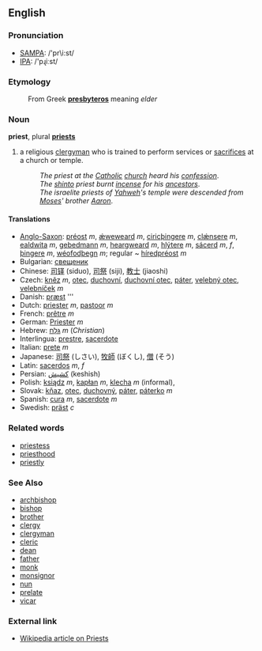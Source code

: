 ==English==

===Pronunciation===
*[[w:SAMPA|SAMPA]]: /'pr\i:st/
*[[w:IPA|IPA]]: /'pɻiːst/

===Etymology===
:From Greek '''[[presbyteros]]''' meaning ''elder''

===Noun===
'''priest''', plural '''[[priests]]'''

# a religious [[clergyman]] who is trained to perform services or [[sacrifice]]s at a church or temple.
#:''The priest at the [[Catholic]] [[church]] heard his [[confession]]''.
#:''The [[shinto]] priest burnt [[incense]] for his [[ancestors]]''.
#:''The israelite priests of [[Yahweh]]'s temple were descended from [[Moses]]' brother [[Aaron]]''.

====Translations====
*[[Anglo-Saxon]]: [[préost]] ''m'', [[ǽweweard]] ''m'', [[ciricþingere]] ''m'', [[clǽnsere]] ''m'', [[ealdwita]] ''m'', [[gebedmann]] ''m'', [[heargweard]] ''m'', [[hlýtere]] ''m'', [[sácerd]] ''m'', ''f'', [[þingere]] ''m'', [[wéofodþegn]] ''m''; regular ~ [[híredpréost]] ''m''
*Bulgarian: [[свещеник]]
*Chinese: [[司铎]] (siduo), [[司祭]] (siji), [[教士]] (jiaoshi)
*Czech: [[kněz]]  ''m'', [[otec]], [[duchovní]], [[duchovní otec]], [[páter]], [[velebný otec]], [[velebníček]] ''m'' 
*Danish: [[præst]] '''
*Dutch: [[priester]] ''m'', [[pastoor]] ''m''
*French: [[prêtre]] ''m''
*German: [[Priester]] ''m''
*Hebrew: [[גלח|גַּלָּח]] ''m'' (''Christian'')
*Interlingua: [[prestre]], [[sacerdote]]
*Italian: [[prete]] ''m''
*Japanese: [[司祭]] (しさい), [[牧師]] (ぼくし), [[僧]] (そう)
*Latin: [[sacerdos]] ''m'', ''f''
*Persian: [[کشیش]] (keshish)
*Polish: [[ksiądz]] ''m'', [[kapłan]] ''m'', [[klecha]] ''m'' (informal), 
*Slovak:  [[kňaz]], [[otec]], [[duchovný]], [[páter]], [[páterko]] ''m''
*Spanish: [[cura]] ''m'', [[sacerdote]] ''m''
*Swedish: [[präst]] ''c''

===Related words===
*[[priestess]]
*[[priesthood]]
*[[priestly]]

===See Also===
*[[archbishop]]
*[[bishop]]
*[[brother]]
*[[clergy]]
*[[clergyman]]
*[[cleric]]
*[[dean]]
*[[father]]
*[[monk]]
*[[monsignor]]
*[[nun]]
*[[prelate]]
*[[vicar]]

===External link===
*[[w:priest|Wikipedia article on Priests]]
